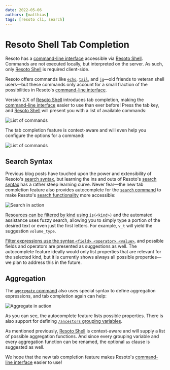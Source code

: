 ```yaml
---
date: 2022-05-06
authors: [matthias]
tags: [resoto cli, search]
---
```


# Resoto Shell Tab Completion

Resoto has a [command-line interface](/docs/reference/cli) accessible via [Resoto Shell](/docs/reference/components/shell). Commands are not executed locally, but interpreted on the server. As such, only [Resoto Shell](/docs/reference/components/shell) is required client-side.

Resoto offers commands like [`echo`](/docs/reference/cli/miscellaneous-commands/echo), [`tail`](/docs/reference/cli/miscellaneous-commands/tail), and [`jq`](/docs/reference/cli/miscellaneous-commands/jq)—old friends to veteran shell users—but these commands only account for a small fraction of the possibilities in Resoto's [command-line interface](/docs/reference/cli).

Version 2.X of [Resoto Shell](/docs/reference/components/shell) introduces tab completion, making the [command-line interface](/docs/reference/cli) easier to use than ever before! Press the tab key, and [Resoto Shell](/docs/reference/components/shell) will present you with a list of available commands:

![List of commands](./img/list_of_commands.png)

<!--truncate-->

The tab completion feature is context-aware and will even help you configure the options for a command:

![List of commands](./img/jobs_add.png)

## Search Syntax

Previous blog posts have touched upon the power and extensibility of Resoto's [search syntax](/docs/reference/search), but learning the ins and outs of Resoto's [search syntax](/docs/reference/search) has a rather steep learning curve. Never fear—the new tab completion feature also provides autocomplete for the [`search` command](/docs/reference/cli/search-commands/search) to make Resoto's [search functionality](/docs/reference/search) more accessible:

![Search in action](./img/search.gif)

[Resources can be filtered by kind using `is(<kind>)`](/docs/reference/search/filters#selecting-nodes-by-kind) and the automated assistance uses fuzzy search, allowing you to simply type a portion of the desired text or even just the first letters. For example, `v_t` will yield the suggestion `volume_type`.

[Filter expressions use the syntax `<field> <operator> <value>`](/docs/reference/search/filters#selecting-nodes-by-predicate), and possible fields and operators are presented as suggestions as well. The autocomplete feature ideally would only list properties that are relevant for the selected kind, but it is currently shows always all possible properties—we plan to address this in the future.

## Aggregation

The [`aggregate` command](/docs/reference/cli/search-commands/aggregate) also uses special syntax to define aggregation expressions, and tab completion again can help:

![Aggregate in action](./img/aggregate.gif)

As you can see, the autocomplete feature lists possible properties. There is also support for defining [`/ancestors` grouping variables](/docs/reference/search/merging-nodes#ancestors-and-descendants).

As mentioned previously, [Resoto Shell](/docs/reference/components/shell) is context-aware and will supply a list of possible aggregation functions. And since every grouping variable and every aggregation function can be renamed, the optional `as` clause is suggested as well.

We hope that the new tab completion feature makes Resoto's [command-line interface](/docs/reference/cli) easier to use!
